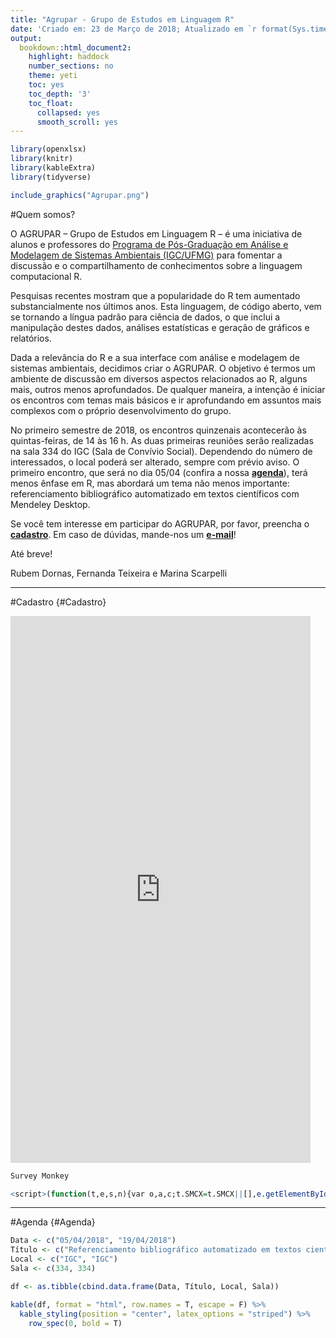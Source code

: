 ```yaml
---
title: "Agrupar - Grupo de Estudos em Linguagem R"
date: 'Criado em: 23 de Março de 2018; Atualizado em `r format(Sys.time(), "%d de %B de %Y")`'
output:
  bookdown::html_document2:
    highlight: haddock
    number_sections: no
    theme: yeti
    toc: yes
    toc_depth: '3'
    toc_float:
      collapsed: yes
      smooth_scroll: yes
---
```


```r
library(openxlsx)
library(knitr)
library(kableExtra)
library(tidyverse)
```

```r

include_graphics("Agrupar.png")
```

#Quem somos?

O AGRUPAR – Grupo de Estudos em Linguagem R – é uma iniciativa de alunos e professores do [Programa de Pós-Graduação em Análise e Modelagem de Sistemas Ambientais (IGC/UFMG)](http://www.igc.ufmg.br/index.php?option=com_content&view=article&id=331:pos-graduacao-em-analise-e-modelagem-de-sistemas-ambientais&catid=2:uncategorised) para fomentar a discussão e o compartilhamento de conhecimentos sobre a linguagem computacional R.

Pesquisas recentes mostram que a popularidade do R tem aumentado substancialmente nos últimos anos. Esta linguagem, de código aberto, vem se tornando a língua padrão para ciência de dados, o que inclui a manipulação destes dados, análises estatísticas e geração de gráficos e relatórios.

Dada a relevância do R e a sua interface com análise e modelagem de sistemas ambientais, decidimos criar o AGRUPAR. O objetivo é termos um ambiente de discussão em diversos aspectos relacionados ao R, alguns mais, outros menos aprofundados. De qualquer maneira, a intenção é iniciar os encontros com temas mais básicos e ir aprofundando em assuntos mais complexos com o próprio desenvolvimento do grupo.

No primeiro semestre de 2018, os encontros quinzenais acontecerão às quintas-feiras, de 14 às 16 h. As duas primeiras reuniões serão realizadas na sala 334 do IGC (Sala de Convívio Social). Dependendo do número de interessados, o local poderá ser alterado, sempre com prévio aviso. O primeiro encontro, que será no dia 05/04 (confira a nossa [**agenda**](#Agenda)), terá menos ênfase em R, mas abordará um tema não menos importante: referenciamento bibliográfico automatizado em textos científicos com Mendeley Desktop.

Se você tem interesse em participar do AGRUPAR, por favor, preencha o [**cadastro**](#Cadastro). Em caso de dúvidas, mande-nos um [**e-mail**](mailto:rapdornas@gmail.com)!

Até breve!

Rubem Dornas, Fernanda Teixeira e Marina Scarpelli

***

#Cadastro {#Cadastro}

<iframe src="https://docs.google.com/forms/d/e/1FAIpQLSdbcVIKenKHUT9208tPcUz3ALcNujQ8SR4B1m31sg0kOOMB2w/viewform?embedded=true" width="480" height="875" frameborder="0" marginheight="0" marginwidth="0">Carregando…</iframe>


```r
Survey Monkey

<script>(function(t,e,s,n){var o,a,c;t.SMCX=t.SMCX||[],e.getElementById(n)||(o=e.getElementsByTagName(s),a=o[o.length-1],c=e.createElement(s),c.type="text/javascript",c.async=!0,c.id=n,c.src=["https:"===location.protocol?"https://":"http://","widget.surveymonkey.com/collect/website/js/tRaiETqnLgj758hTBazgdzcW4pHUyhRRtnJeCEMajbJqKCtNbfHmFXCFfoS5aaSR.js"].join(""),a.parentNode.insertBefore(c,a))})(window,document,"script","smcx-sdk");</script><a style="font: 12px Helvetica, sans-serif; color: #999; text-decoration: none;" href="https://pt.surveymonkey.com"> Crie seu próprio questionário de feedback de usuário </a>
```

***

#Agenda {#Agenda}

```r

Data <- c("05/04/2018", "19/04/2018")
Título <- c("Referenciamento bibliográfico automatizado em textos científicos com Mendeley Desktop", "Fundamentos básicos de RStudio e estrutura de dados em linguagem R")
Local <- c("IGC", "IGC")
Sala <- c(334, 334)

df <- as.tibble(cbind.data.frame(Data, Título, Local, Sala))

kable(df, format = "html", row.names = T, escape = F) %>% 
  kable_styling(position = "center", latex_options = "striped") %>% 
    row_spec(0, bold = T)
```

